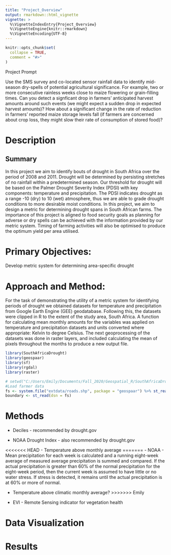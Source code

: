 ```yaml
---
title: "Project_Overview"
output: rmarkdown::html_vignette
vignette: >
  %\VignetteIndexEntry{Project_Overview}
  %\VignetteEngine{knitr::rmarkdown}
  %\VignetteEncoding{UTF-8}
---
```


```r
knitr::opts_chunk$set(
  collapse = TRUE,
  comment = "#>"
)
```

Project Prompt

Use the SMS survey and co-located sensor rainfall data to identify mid-season dry-spells of potential agricultural significance. For example, two or more consecutive rainless weeks close to maize flowering or grain-filling times. Can you detect a signficant drop in farmers’ anticipated harvest amounts around such events (we might expect a sudden drop in expected harvest amounts)? How about a significant change in the rate of reduction in farmers’ reported maize storage levels fall (if farmers are concerned about crop loss, they might slow their rate of consumption of stored food)?


# Description

## Summary

In this project we aim to identify bouts of drought in South Africa over the period of 2008 and 2011. Drought will be determined by persisting stretches of no rainfall within a predetermined season. Our threshold for drought will be based on the Palmer Drought Severity Index (PDSI) with key components: temperature and precipitation. The PDSI indicates drought as a range -10 (dry) to 10 (wet) atmosphere, thus we are able to grade drought conditions to more desirable moist conditions. In this project, we aim to design a metric for determining drought spans in South African farms. The importance of this project is aligned to food security goals as planning for adverse or dry spells can be achieved with the information provided by our metric system. Timing of farming activities will also be optimised to produce the optimum yield per area utilised. 

# Primary Objectives:
Develop metric system for determining area-specific drought


# Approach and Method:

For the task of demonstrating the utility of a metric system for identifying periods of drought we obtained datasets for temperature and precipitation from Google Earth Engine (GEE) geodatabase. Following this, the datasets were clipped in R to the extent of the study area, South Africa. A function for calculating mean monthly amounts for the variables was applied on temperature and precipitation datasets and units converted where appropriate: Kelvin to degree Celsius. The next geoprocessing of the datasets was done in raster layers, and included calculating the mean of pixels throughout the months to produce a new output file.
```r
library(SouthAfricaDrought)
library(geospaar)
library(sf)
library(rgdal)
library(raster)

# setwd("C:/Users/Emily/Documents/Fall_2020/Geospatial_R/SouthAfricaDrought")
#Load farmer data
fs <- system.file("extdata/roads.shp", package = "geospaar") %>% st_read()
boundary <- st_read(dsn = fs)

```

# Methods

- Deciles - recommended by drought.gov

- NOAA Drought Index - also recommended by drought.gov

<<<<<<< HEAD
- Temperature above monthly average
=======
- NOAA -  Mean precipitation for each week is calculated and a running eight-week average of measured average precipitation is summed and compared. If the actual precipitation is greater than 60% of the normal precipitation for the eight-week period, then the current week is assumed to have little or no water stress. If stress is detected, it remains until the actual precipitation is at 60% or more of normal.

- Temperature above climatic monthly average?
>>>>>>> Emily

- EVI - Remote Sensing indicator for vegetation health


# Data Visualization

# Results

